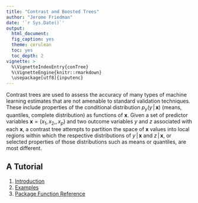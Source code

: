 ```yaml
---
title: "Contrast and Boosted Trees"
author: "Jerome Friedman"
date: '`r Sys.Date()`'
output:
  html_document:
  fig_caption: yes
  theme: cerulean
  toc: yes
  toc_depth: 2
vignette: >
  %\VignetteIndexEntry{conTree}
  %\VignetteEngine{knitr::rmarkdown}
  \usepackage[utf8]{inputenc}
---
```


Contrast trees are used to assess the accuracy of many types of
machine learning estimates that are not amenable to standard
validation techniques. These include properties of the conditional
distribution $p_{y}(y\,|\,\mathbf{x})$ (means, quantiles, complete
distribution) as functions of $\mathbf{x}$. Given a set of predictor
variables $\mathbf{x}=(x_{1},x_{2},$$,x_{p})$ and two outcome
variables $y$ and $z$ associated with each $\mathbf{x}$, a contrast
tree attempts to partition the space of $\mathbf{x}$ values into local
regions within which the respective distributions of
$y\,|\,\mathbf{x}$ and $z\,|\,\mathbf{x}$, or selected properties of
those distributions such as means or quantiles, are most different.

## A Tutorial

1. [Introduction](https://jhfhub.github.io/conTree_tutorial/)
2. [Examples](https://jhfhub.github.io/conTree_tutorial/examples.html)
3. [Package Function Reference](https://jhfhub.github.io/conTree_tutorial/contree.html)
